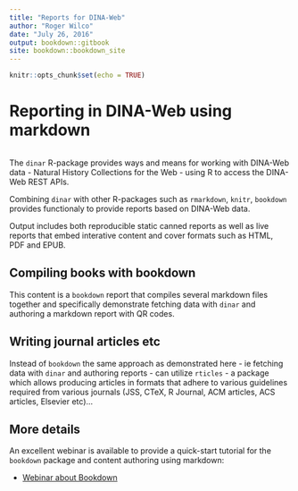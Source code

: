 ```yaml
---
title: "Reports for DINA-Web"
author: "Roger Wilco"
date: "July 26, 2016"
output: bookdown::gitbook
site: bookdown::bookdown_site
---
```


```r
knitr::opts_chunk$set(echo = TRUE)
```

# Reporting in DINA-Web using markdown

```r

```

The `dinar` R-package provides ways and means for working with DINA-Web data - Natural History Collections for the Web - using R to access the DINA-Web REST APIs. 

Combining `dinar` with other R-packages such as `rmarkdown`, `knitr`, `bookdown` provides functionaly to provide reports based on DINA-Web data. 

Output includes both reproducible static canned reports as well as live reports that embed interative content and cover formats such as HTML, PDF and EPUB.

## Compiling books with bookdown

This content is a `bookdown` report that compiles several markdown files together and specifically demonstrate fetching data with `dinar` and authoring a markdown report with QR codes.

## Writing journal articles etc

Instead of `bookdown` the same approach as demonstrated here - ie fetching data with `dinar` and authoring reports - can utilize `rticles` - a package which allows producing articles in formats that adhere to various guidelines required from various journals (JSS, CTeX, R Journal, ACM articles, ACS articles, Elsevier etc)...

## More details

An excellent webinar is available to provide a quick-start tutorial for the `bookdown` package and content authoring using markdown:

- [Webinar about Bookdown](https://www.rstudio.com/resources/webinars/?mkt_tok=eyJpIjoiT0dJMU9EYzBZekUyTldFNCIsInQiOiJtRkJCajB2VlY0a00waGRpbVZDdVkwOVB4TUowcThORlg2SGZLeGZRWHZmNWU3NGNFcU9CUXZjYjNoRUozbmFWWEMrNEVOZ2lLRUpTWlwvcW5yaFBwNUVpT2RcLzI4eUxocnVhbmRvUkxwSDM0PSJ9)


